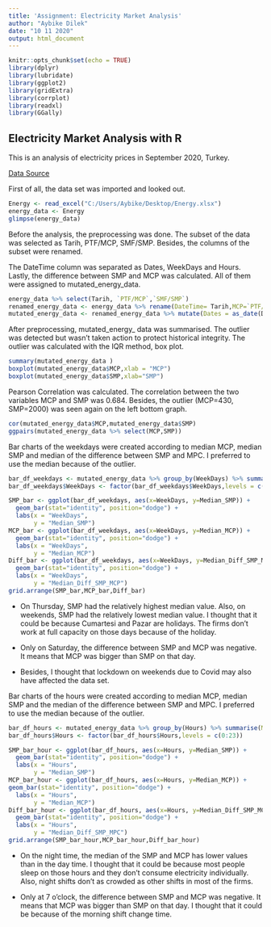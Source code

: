 ---
title: 'Assignment: Electricity Market Analysis'
author: "Aybike Dilek"
date: "10 11 2020"
output: html_document
---

```{r setup, include=FALSE}
knitr::opts_chunk$set(echo = TRUE)
library(dplyr)
library(lubridate)
library(ggplot2)
library(gridExtra)
library(corrplot)
library(readxl)
library(GGally)
```

## Electricity Market Analysis with R

This is an analysis of electricity prices in September 2020, Turkey.

[Data Source](https://rapor.epias.com.tr/rapor/xhtml/ptfSmfListeleme.xhtml)


First of all, the data set was imported and looked out.

```{r, include=TRUE}
Energy <- read_excel("C:/Users/Aybike/Desktop/Energy.xlsx")
energy_data <- Energy
glimpse(energy_data)
```

Before the analysis, the preprocessing was done. The subset of the data was selected as Tarih, PTF/MCP, SMF/SMP. Besides, the columns of the subset were renamed.

The DateTime column was separated as Dates, WeekDays and Hours. Lastly, the difference between SMP and MCP was calculated. All of them were assigned to mutated_energy_data.

```{r, include=TRUE}
energy_data %>% select(Tarih, `PTF/MCP`,`SMF/SMP`) 
renamed_energy_data <- energy_data %>% rename(DateTime= Tarih,MCP=`PTF/MCP`, SMP=`SMF/SMP`) %>% select(DateTime,MCP,SMP)
mutated_energy_data <- renamed_energy_data %>% mutate(Dates = as_date(DateTime)) %>% mutate(Hours = hour(DateTime)) %>% mutate(WeekDays = weekdays(DateTime),Diff_SMP_MCP = SMP - MCP)
```

After preprocessing, mutated_energy_ data was summarised. The outlier was detected but wasn't taken action to protect historical integrity. The outlier was calculated with the IQR method, box plot.

```{r, include=TRUE}
summary(mutated_energy_data )
boxplot(mutated_energy_data$MCP,xlab = "MCP")
boxplot(mutated_energy_data$SMP,xlab="SMP")
```

Pearson Correlation was calculated. The correlation between the two variables MCP and SMP was 0.684. Besides, the outlier (MCP=430, SMP=2000) was seen again on the left bottom graph.

```{r, include=TRUE}
cor(mutated_energy_data$MCP,mutated_energy_data$SMP)
ggpairs(mutated_energy_data %>% select(MCP,SMP))
```

Bar charts of the weekdays were created according to median MCP, median SMP and median of the difference between SMP and MPC. I preferred to use the median because of the outlier.

```{r, include=TRUE}
bar_df_weekdays <- mutated_energy_data %>% group_by(WeekDays) %>% summarise(Median_MCP = median(MCP), Median_SMP= median(SMP), Median_Diff_SMP_MCP = median(Diff_SMP_MCP))
bar_df_weekdays$WeekDays <- factor(bar_df_weekdays$WeekDays,levels = c("Pazartesi", "Salı", "Çarşamba", "Perşembe","Cuma","Cumartesi", "Pazar"))  

SMP_bar <- ggplot(bar_df_weekdays, aes(x=WeekDays, y=Median_SMP)) +
  geom_bar(stat="identity", position="dodge") +
  labs(x = "WeekDays",
       y = "Median_SMP")
MCP_bar <- ggplot(bar_df_weekdays, aes(x=WeekDays, y=Median_MCP)) + 
  geom_bar(stat="identity", position="dodge") +
  labs(x = "WeekDays",
       y = "Median_MCP")
Diff_bar <- ggplot(bar_df_weekdays, aes(x=WeekDays, y=Median_Diff_SMP_MCP)) +
  geom_bar(stat="identity", position="dodge") +
  labs(x = "WeekDays",
       y = "Median_Diff_SMP_MCP")
grid.arrange(SMP_bar,MCP_bar,Diff_bar)
```

* On Thursday, SMP had the relatively highest median value. Also, on weekends, SMP had the relatively lowest median value. I thought that it could be because Cumartesi and Pazar are holidays. The firms don't work at full capacity on those days because of the holiday. 

* Only on Saturday, the difference between SMP and MCP was negative. It means that MCP was bigger than SMP on that day.  

* Besides, I thought that lockdown on weekends due to Covid may also have affected the data set.

Bar charts of the hours were created according to median MCP, median SMP and the median of the difference between SMP and MPC. I preferred to use the median because of the outlier.

```{r, include=TRUE}
bar_df_hours <- mutated_energy_data %>% group_by(Hours) %>% summarise(Median_MCP = median(MCP), Median_SMP= median(SMP), Median_Diff_SMP_MCP = median(Diff_SMP_MCP))
bar_df_hours$Hours <- factor(bar_df_hours$Hours,levels = c(0:23))  

SMP_bar_hour <- ggplot(bar_df_hours, aes(x=Hours, y=Median_SMP)) +
  geom_bar(stat="identity", position="dodge") +
  labs(x = "Hours",
       y = "Median_SMP")
MCP_bar_hour <- ggplot(bar_df_hours, aes(x=Hours, y=Median_MCP)) +
geom_bar(stat="identity", position="dodge") +
  labs(x = "Hours",
       y = "Median_MCP")
Diff_bar_hour <- ggplot(bar_df_hours, aes(x=Hours, y=Median_Diff_SMP_MCP)) +
  geom_bar(stat="identity", position="dodge") +
  labs(x = "Hours",
       y = "Median_Diff_SMP_MPC")
grid.arrange(SMP_bar_hour,MCP_bar_hour,Diff_bar_hour)
```

* On the night time, the median of the SMP and MCP has lower values than in the day time. I thought that it could be because most people sleep on those hours and they don't consume electricity individually. Also, night shifts don't as crowded as other shifts in most of the firms. 

* Only at 7 o'clock, the difference between SMP and MCP was negative. It means that MCP was bigger than SMP on that day. I thought that it could be because of the morning shift change time. 
